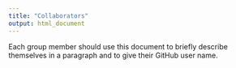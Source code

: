 ```yaml
---
title: "Collaborators"
output: html_document
---
```


Each group member should use this document to briefly describe themselves in a paragraph and to give their GitHub user name. 